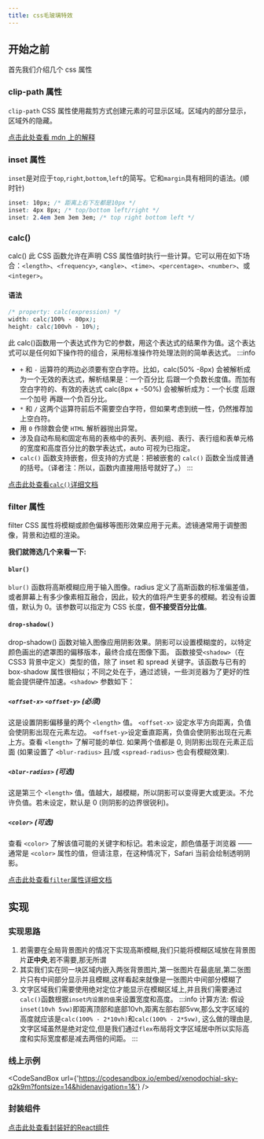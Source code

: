 ```yaml
---
title: css毛玻璃特效
---
```



<AuthorInfo />

## 开始之前

首先我们介绍几个 css 属性

### clip-path 属性

`clip-path` CSS 属性使用裁剪方式创建元素的可显示区域。区域内的部分显示，区域外的隐藏。  

[点击此处查看 mdn 上的解释](https://developer.mozilla.org/zh-CN/docs/Web/CSS/clip-path)

### inset 属性

`inset`是对应于`top`,`right`,`bottom`,`left`的简写。它和`margin`具有相同的语法。(顺时针)

```css title="inset属性示例"
inset: 10px; /* 距离上右下左都是10px */
inset: 4px 8px; /* top/bottom left/right */
inset: 2.4em 3em 3em 3em; /* top right bottom left */
```

### calc()

calc() 此 CSS 函数允许在声明 CSS 属性值时执行一些计算。它可以用在如下场合：`<length>`、`<frequency>`, `<angle>`、`<time>`、`<percentage>`、`<number>`、或 `<integer>`。

#### 语法

```css title="calc()语法"
/* property: calc(expression) */
width: calc(100% - 80px);
height: calc(100vh - 10%);
```

此 calc()函数用一个表达式作为它的参数，用这个表达式的结果作为值。这个表达式可以是任何如下操作符的组合，采用标准操作符处理法则的简单表达式。
:::info
- `+` 和 `-` 运算符的两边必须要有空白字符。比如，calc(50% -8px) 会被解析成为一个无效的表达式，解析结果是：一个百分比 后跟一个负数长度值。而加有空白字符的、有效的表达式 calc(8px + -50%) 会被解析成为：一个长度 后跟一个加号 再跟一个负百分比。
- `*` 和 `/` 这两个运算符前后不需要空白字符，但如果考虑到统一性，仍然推荐加上空白符。
- 用 `0` 作除数会使 `HTML` 解析器抛出异常。
- 涉及自动布局和固定布局的表格中的表列、表列组、表行、表行组和表单元格的宽度和高度百分比的数学表达式，auto 可视为已指定。
- `calc()` 函数支持嵌套，但支持的方式是：把被嵌套的 `calc()` 函数全当成普通的括号。（译者注：所以，函数内直接用括号就好了。）
:::

[点击此处查看`calc()`详细文档](<https://developer.mozilla.org/zh-CN/docs/Web/CSS/calc()>)

### filter 属性

filter CSS 属性将模糊或颜色偏移等图形效果应用于元素。滤镜通常用于调整图像，背景和边框的渲染。

**我们就筛选几个来看一下:**

#### `blur()`

`blur()` 函数将高斯模糊应用于输入图像。radius 定义了高斯函数的标准偏差值，或者屏幕上有多少像素相互融合，因此，较大的值将产生更多的模糊。若没有设置值，默认为 0。该参数可以指定为 CSS 长度，**但不接受百分比值**。

#### `drop-shadow()`
drop-shadow() 函数对输入图像应用阴影效果。阴影可以设置模糊度的，以特定颜色画出的遮罩图的偏移版本，最终合成在图像下面。 函数接受`<shadow>`（在 CSS3 背景中定义）类型的值，除了 inset 和 spread 关键字。该函数与已有的 box-shadow 属性很相似；不同之处在于，通过滤镜，一些浏览器为了更好的性能会提供硬件加速。`<shadow>` 参数如下：
##### `<offset-x>` `<offset-y>` (必须)
这是设置阴影偏移量的两个 `<length>` 值。 `<offset-x>` 设定水平方向距离，负值会使阴影出现在元素左边。 `<offset-y>`设定垂直距离，负值会使阴影出现在元素上方。查看 `<length>` 了解可能的单位.
如果两个值都是 0, 则阴影出现在元素正后面 (如果设置了 `<blur-radius>` 且/或 `<spread-radius>` 也会有模糊效果).
##### `<blur-radius>` (可选)
这是第三个 `<length>` 值。值越大，越模糊，所以阴影可以变得更大或更淡。不允许负值。若未设定，默认是 0 (则阴影的边界很锐利)。
##### `<color>` (可选)
查看 `<color>` 了解该值可能的关键字和标记。若未设定，颜色值基于浏览器 —— 通常是 `<color>` 属性的值，但请注意，在这种情况下，Safari 当前会绘制透明阴影。
  
[点击此处查看`filter`属性详细文档](https://developer.mozilla.org/zh-CN/docs/Web/CSS/filter)

## 实现

### 实现思路
1. 若需要在全局背景图片的情况下实现高斯模糊,我们只能将模糊区域放在背景图片**正中央**,若不需要,那无所谓
1. 其实我们实在同一块区域内嵌入两张背景图片,第一张图片在最底层,第二张图片只有中间部分显示并且模糊,这样看起来就像是一张图片中间部分模糊了
1. 文字区域我们需要使用绝对定位才能显示在模糊区域上,并且我们需要通过`calc()`函数根据`inset内设置的值`来设置宽度和高度。
:::info
计算方法: 假设`inset(10vh 5vw)`即距离顶部和底部10vh,距离左部右部5vw,那么文字区域的高度就应该是`calc(100% - 2*10vh)`和`calc(100% - 2*5vw)`,
这么做的理由是,文字区域虽然是绝对定位,但是我们通过`flex`布局将文字区域居中所以实际高度和实际宽度都是减去两倍的间距。
:::

### 线上示例
<CodeSandBox url={'https://codesandbox.io/embed/xenodochial-sky-q2k9m?fontsize=14&hidenavigation=1&'} />

### 封装组件
[点击此处查看封装好的React组件](https://github.com/tohsaka888/react-forsted-glass)